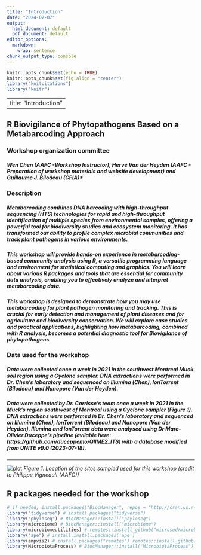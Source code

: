 ```yaml
---
title: "Introduction"
date: "2024-07-07"
output:
  html_document: default
  pdf_document: default
editor_options:
  markdown:
    wrap: sentence
chunk_output_type: console
---
```


```r
knitr::opts_chunk$set(echo = TRUE)
knitr::opts_chunk$set(fig.align = "center")
library("knitcitations")
library("knitr")
```
---
title: "Introduction"
---

## R Biovigilance of Phytopathogens Based on a Metabarcoding Approach

### Workshop organization committee
##### Wen Chen (AAFC -Workshop Instructor), Hervé Van der Heyden (AAFC - Preparation of workshop materials and website development) and Guillaume J. Bilodeau (CFIA)*

### Description 
##### Metabarcoding combines DNA barcoding with high-throughput sequencing (HTS) technologies for rapid and high-throughput identification of multiple species from environmental samples, offering a powerful tool for biodiversity studies and ecosystem monitoring. It has transformed our ability to profile complex microbial communities and track plant pathogens in various environments. 

##### This workshop will provide hands-on experience in metabarcoding-based community analysis using R, a versatile programming language and environment for statistical computing and graphics. You will learn about various R packages and tools that are essential for community data analysis, enabling you to effectively analyze and interpret metabarcoding data. 

##### This workshop is designed to demonstrate how you may use metabarcoding for plant pathogen monitoring and tracking. This is crucial for early detection and management of plant diseases and for agriculture and biodiversity conservation. We will explore case studies and practical applications, highlighting how metabarcoding, combined with R analysis, becomes a potential diagnostic tool for Biovigilance of phytopathogens.

### Data used for the workshop  
##### Data were collected once a week in 2021 in the southwest Montreal Muck soil region using a Cyclone sampler. DNA extractions were performed in Dr. Chen's laboratory and sequenced on Illumina (Chen), IonTorrent (Bilodeau) and Nanopore (Van der Heyden).

##### Data were collected by Dr. Carrisse's team once a week in 2021 in the Muck's region southwest of Montreal using a Cyclone sampler (Figure 1). DNA extractions were performed in Dr. Chen's laboratory and sequenced on Illumina (Chen), IonTorrent (Bilodeau) and Nanopore (Van der Heyden). Illumina and IonTorrent data were analysed using Dr Marc-Olivier Duceppe's pipeline (avilable here: https://github.com/duceppemo/QIIME2_ITS) with a database modified from UNITE v9.0 (2023-07-18). 

---

![plot](Figures/presentation1)
*Figure 1. Location of the sites sampled used for this workshop (credit to Philippe Vigneault (AAFC))*

## R packages needed for the workshop  
```r
# if needed, install.packages("BiocManager", repos = "http://cran.us.r-project.org")
library("tidyverse") # install.packages("tidyverse")
library("phyloseq") # BiocManager::install("phyloseq")
library(microbiome) # BiocManager::install("microbiome")
library(microbiomeutilities) # remotes::install_github("microsud/microbiomeutilities")
library("ape") # install.install.packages('ape')
library(ampvis2) # install.packages("remotes") remotes::install_github("kasperskytte/ampvis2", Ncpus = 6)
library(MicrobiotaProcess) # BiocManager::install("MicrobiotaProcess")
``` 